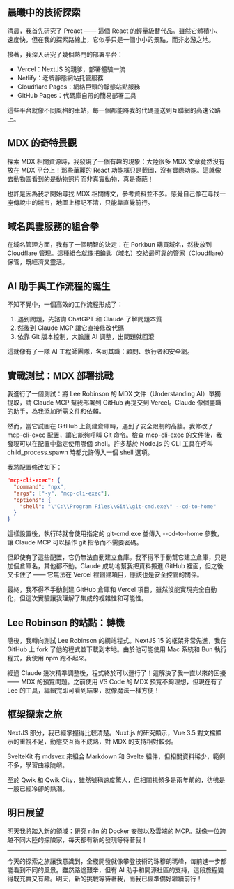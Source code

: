 ## 晨曦中的技術探索

清晨，我首先研究了 Preact —— 這個 React 的輕量級替代品。雖然它體積小、速度快，但在我的探索路線上，它似乎只是一個小小的景點，而非必游之地。

接著，我深入研究了幾個熱門的部署平台：

- Vercel：NextJS 的親爹，部署體驗一流
- Netlify：老牌靜態網站托管服務
- Cloudflare Pages：網絡巨頭的靜態站點服務
- GitHub Pages：代碼庫自帶的簡易部署工具

這些平台就像不同風格的車站，每一個都能將我的代碼運送到互聯網的高速公路上。

## MDX 的奇特景觀

探索 MDX 相關資源時，我發現了一個有趣的現象：大陸很多 MDX 文章竟然沒有放在 MDX 平台上！那些華麗的 React 功能框只是截圖，沒有實際功能。這就像去動物園看到的是動物照片而非真實動物，真是奇葩！

也許是因為我才開始尋找 MDX 相關博文，參考資料並不多。感覺自己像在尋找一座傳說中的城市，地圖上標記不清，只能靠直覺前行。

## 域名與雲服務的組合拳

在域名管理方面，我有了一個明智的決定：在 Porkbun 購買域名，然後放到 Cloudflare 管理。這種組合就像把鑰匙（域名）交給最可靠的管家（Cloudflare）保管，既經濟又靈活。

## AI 助手與工作流程的誕生

不知不覺中，一個高效的工作流程形成了：

1. 遇到問題，先諮詢 ChatGPT 和 Claude 了解問題本質
2. 然後到 Claude MCP 讓它直接修改代碼
3. 依靠 Git 版本控制，大膽讓 AI 調整，出問題就回滾

這就像有了一隊 AI 工程師團隊，各司其職：顧問、執行者和安全網。

## 實戰測試：MDX 部署挑戰

我進行了一個測試：將 Lee Robinson 的 MDX 文件（Understanding AI）單獨提取，請 Claude MCP 幫我部署到 GitHub 再提交到 Vercel。Claude 像個盡職的助手，為我添加所需文件和依賴。

然而，當它試圖在 GitHub 上創建倉庫時，遇到了安全限制的高牆。我修改了 mcp-cli-exec 配置，讓它能夠呼叫 Git 命令。檢查 mcp-cli-exec 的文件後，我發現可以在配置中指定使用哪個 shell。許多基於 Node.js 的 CLI 工具在呼叫 child_process.spawn 時都允許傳入一個 shell 選項。

我將配置修改如下：

```json
"mcp-cli-exec": {
  "command": "npx",
  "args": ["-y", "mcp-cli-exec"],
  "options": {
    "shell": "\"C:\\Program Files\\Git\\git-cmd.exe\" --cd-to-home"
  }
}
```

這樣設置後，執行時就會使用指定的 git-cmd.exe 並傳入 --cd-to-home 參數，讓 Claude MCP 可以操作 git 指令而不需要密碼。

但即使有了這些配置，它仍無法自動建立倉庫。我不得不手動幫它建立倉庫，只是加個倉庫名，其他都不動。Claude 成功地幫我把資料搬進 GitHub 裡面，但之後又卡住了 —— 它無法在 Vercel 裡創建項目，應該也是安全控管的關係。

最終，我不得不手動創建 GitHub 倉庫和 Vercel 項目，雖然沒能實現完全自動化，但這次實驗讓我理解了集成的複雜性和可能性。

## Lee Robinson 的站點：轉機

隨後，我轉向測試 Lee Robinson 的網站程式。NextJS 15 的框架非常先進，我在 GitHub 上 fork 了他的程式並下載到本地。由於他可能使用 Mac 系統和 Bun 執行程式，我使用 npm 跑不起來。

經過 Claude 幾次精準調整後，程式終於可以運行了！這解決了我一直以來的困擾 —— MDX 的預覽問題。之前使用 VS Code 的 MDX 預覽不夠理想，但現在有了 Lee 的工具，編輯完即可看到結果，就像魔法一樣方便！

## 框架探索之旅

NextJS 部分，我已經掌握得比較清楚。Nuxt.js 的研究顯示，Vue 3.5 對文檔顯示的重視不足，動態交互尚不成熟，對 MDX 的支持相對較弱。

SvelteKit 有 mdsvex 來組合 Markdown 和 Svelte 組件，但相關資料稀少，範例不多，學習曲線陡峭。

至於 Qwik 和 Qwik City，雖然號稱速度驚人，但相關視頻多是兩年前的，彷彿是一股已經冷卻的熱潮。

## 明日展望

明天我將踏入新的領域：研究 n8n 的 Docker 安裝以及雲端的 MCP。就像一位跨越不同大陸的探險家，每天都有新的發現等待著我！

---

今天的探索之旅讓我意識到，全棧開發就像攀登技術的珠穆朗瑪峰，每前進一步都能看到不同的風景。雖然路途艱辛，但有 AI 助手和開源社區的支持，這段旅程變得既充實又有趣。明天，新的挑戰等待著我，而我已經準備好繼續前行！
